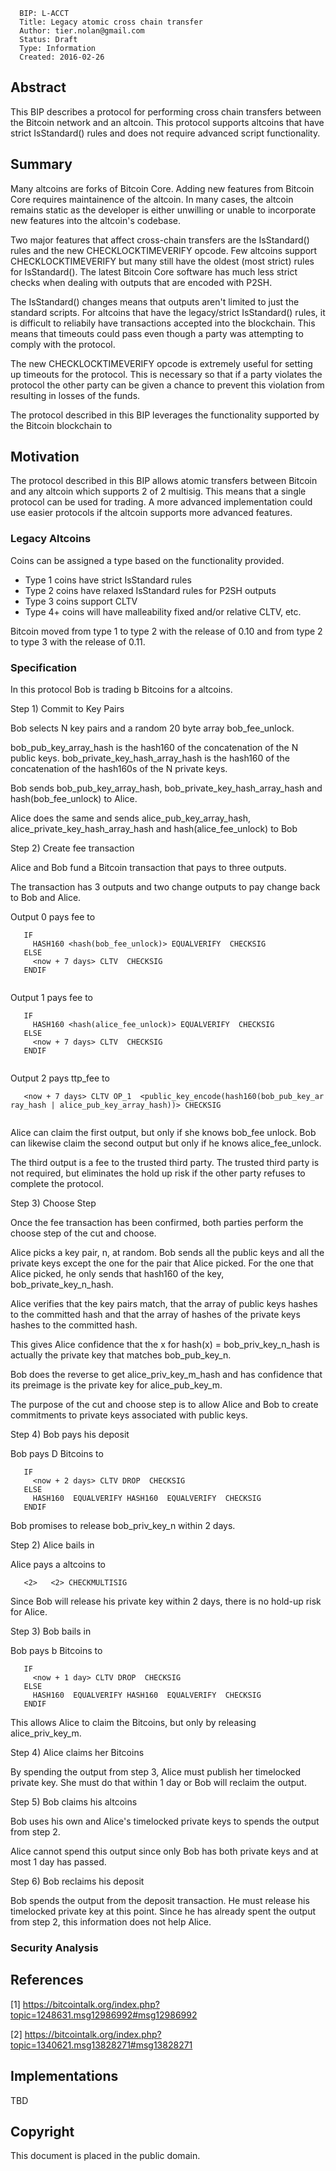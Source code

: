 <pre>
  BIP: L-ACCT
  Title: Legacy atomic cross chain transfer
  Author: tier.nolan@gmail.com
  Status: Draft
  Type: Information
  Created: 2016-02-26
</pre>

==Abstract==

This BIP describes a protocol for performing cross chain transfers between the Bitcoin
network and an altcoin.  This protocol supports altcoins that have strict IsStandard()
rules and does not require advanced script functionality.

==Summary==

Many altcoins are forks of Bitcoin Core.  Adding new features from Bitcoin Core requires
maintainence of the altcoin.  In many cases, the altcoin remains static as the developer
is either unwilling or unable to incorporate new features into the altcoin's codebase.

Two major features that affect cross-chain transfers are the IsStandard() rules and
the new CHECKLOCKTIMEVERIFY opcode.  Few altcoins support CHECKLOCKTIMEVERIFY but many
still have the oldest (most strict) rules for IsStandard().  The latest Bitcoin Core
software has much less strict checks when dealing with outputs that are encoded with
P2SH.

The IsStandard() changes means that outputs aren't limited to just the standard scripts.
For altcoins that have the legacy/strict IsStandard() rules, it is difficult to reliabily
have transactions accepted into the blockchain.  This means that timeouts could pass
even though a party was attempting to comply with the protocol.

The new CHECKLOCKTIMEVERIFY opcode is extremely useful for setting up timeouts for the
protocol.  This is necessary so that if a party violates the protocol the other party
can be given a chance to prevent this violation from resulting in losses of the funds.

The protocol described in this BIP leverages the functionality supported by the Bitcoin
blockchain to 

==Motivation==

The protocol described in this BIP allows atomic transfers between Bitcoin and any
altcoin which supports 2 of 2 multisig.  This means that a single protocol can be used
for trading.  A more advanced implementation could use easier protocols if the altcoin
supports more advanced features.

=== Legacy Altcoins ===

Coins can be assigned a type based on the functionality provided.

* Type 1 coins have strict IsStandard rules
* Type 2 coins have relaxed IsStandard rules for P2SH outputs
* Type 3 coins support CLTV
* Type 4+ coins will have malleability fixed and/or relative CLTV, etc.

Bitcoin moved from type 1 to type 2 with the release of 0.10 and from type 2 to type 3
with the release of 0.11.

=== Specification ===

In this protocol Bob is trading b Bitcoins for a altcoins.

Step 1) Commit to Key Pairs

Bob selects N key pairs and a random 20 byte array bob_fee_unlock.

bob_pub_key_array_hash is the hash160 of the concatenation of the N public keys.
bob_private_key_hash_array_hash is the hash160 of the concatenation of the hash160s of the N private keys.

Bob sends bob_pub_key_array_hash, bob_private_key_hash_array_hash and hash(bob_fee_unlock) to Alice.

Alice does the same and sends alice_pub_key_array_hash, alice_private_key_hash_array_hash and hash(alice_fee_unlock) to Bob

Step 2) Create fee transaction

Alice and Bob fund a Bitcoin transaction that pays to three outputs.

The transaction has 3 outputs and two change outputs to pay change back to Bob and Alice.

Output 0 pays fee to
    
    IF
      HASH160 <hash(bob_fee_unlock)> EQUALVERIFY <alice_fee_public_key> CHECKSIG
    ELSE
      <now + 7 days> CLTV <ttp_public_key> CHECKSIG
    ENDIF
    
Output 1 pays fee to
    
    IF
      HASH160 <hash(alice_fee_unlock)> EQUALVERIFY <bob_fee_public_key> CHECKSIG
    ELSE
      <now + 7 days> CLTV <ttp_public_key> CHECKSIG
    ENDIF
    
Output 2 pays ttp_fee to
    
    <now + 7 days> CLTV OP_1 <ttp_public_key> <public_key_encode(hash160(bob_pub_key_array_hash | alice_pub_key_array_hash))> CHECKSIG
    
Alice can claim the first output, but only if she knows bob_fee unlock.  Bob can likewise claim the second
output but only if he knows alice_fee_unlock.

The third output is a fee to the trusted third party.  The trusted third party is not required, but eliminates the hold up risk if the other
party refuses to complete the protocol.

Step 3) Choose Step

Once the fee transaction has been confirmed, both parties perform the choose step of the cut and choose.

Alice picks a key pair, n, at random.  Bob sends all the public keys and all the private keys except the one for the pair
that Alice picked.  For the one that Alice picked, he only sends that hash160 of the key, bob_private_key_n_hash.

Alice verifies that the key pairs match, that the array of public keys hashes to the committed hash and that the array of hashes of the private keys hashes to the committed hash.

This gives Alice confidence that the x for hash(x) = bob_priv_key_n_hash is actually the private key that matches bob_pub_key_n.

Bob does the reverse to get alice_priv_key_m_hash and has confidence that its preimage is the private key for alice_pub_key_m.

The purpose of the cut and choose step is to allow Alice and Bob to create commitments to private keys associated with public keys.

Step 4) Bob pays his deposit

Bob pays D Bitcoins to

    IF
      <now + 2 days> CLTV DROP <alice_pub_key_deposit_claim> CHECKSIG
    ELSE
      HASH160 <bob_priv_key_n_hash> EQUALVERIFY HASH160 <bob_fee_unlock> EQUALVERIFY <bob_pub_key_deposit_reclaim> CHECKSIG
    ENDIF

Bob promises to release bob_priv_key_n within 2 days.

Step 2) Alice bails in

Alice pays a altcoins to

    <2> <bob_priv_key_n> <alice_pub_key_m> <2> CHECKMULTISIG

Since Bob will release his private key within 2 days, there is no hold-up risk for Alice.

Step 3) Bob bails in

Bob pays b Bitcoins to

    IF
      <now + 1 day> CLTV DROP <bob_pub_key_reclaim_bail_in> CHECKSIG
    ELSE
      HASH160 <alice_priv_key_m_hash> EQUALVERIFY HASH160 <alice_fee_unlock> EQUALVERIFY <alice_pub_key_claim_trade> CHECKSIG
    ENDIF

This allows Alice to claim the Bitcoins, but only by releasing alice_priv_key_m.

Step 4) Alice claims her Bitcoins

By spending the output from step 3, Alice must publish her timelocked private key.  She must
do that within 1 day or Bob will reclaim the output.

Step 5) Bob claims his altcoins

Bob uses his own and Alice's timelocked private keys to spends the output from step 2.

Alice cannot spend this output since only Bob has both private keys and at most 1 day has
passed.

Step 6) Bob reclaims his deposit

Bob spends the output from the deposit transaction.  He must release his timelocked
private key at this point.  Since he has already spent the output from step 2, this
information does not help Alice.

=== Security Analysis ===




==References==

[1] https://bitcointalk.org/index.php?topic=1248631.msg12986992#msg12986992

[2] https://bitcointalk.org/index.php?topic=1340621.msg13828271#msg13828271

==Implementations==

TBD


==Copyright==

This document is placed in the public domain.



